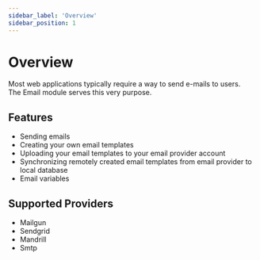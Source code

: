 ```yaml
---
sidebar_label: 'Overview'
sidebar_position: 1
---
```


# Overview

Most web applications typically require a way to send e-mails to users.<br />
The Email module serves this very purpose.<br />

## Features

- Sending emails
- Creating your own email templates
- Uploading your email templates to your email provider account
- Synchronizing remotely created email templates from email provider to local database
- Email variables

## Supported Providers

- Mailgun
- Sendgrid
- Mandrill
- Smtp


